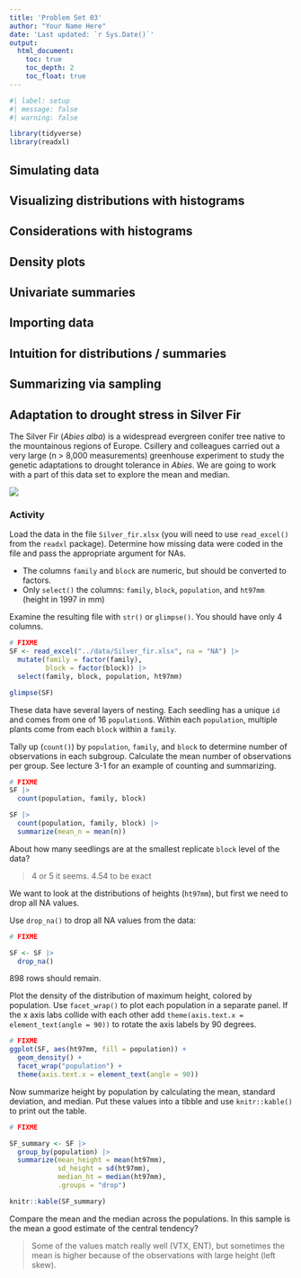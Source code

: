 ```yaml
---
title: 'Problem Set 03'
author: "Your Name Here"
date: 'Last updated: `r Sys.Date()`'
output:
  html_document:
    toc: true
    toc_depth: 2
    toc_float: true
---
```


```r
#| label: setup
#| message: false
#| warning: false

library(tidyverse)
library(readxl)
```


## Simulating data


## Visualizing distributions with histograms


## Considerations with histograms


## Density plots


## Univariate summaries


## Importing data


## Intuition for distributions / summaries


## Summarizing via sampling


## Adaptation to drought stress in Silver Fir

The Silver Fir (*Abies alba*) is a widespread evergreen conifer tree native to the mountainous regions of Europe. Csillery and colleagues carried out a very large (n > 8,000 measurements) greenhouse experiment to study the genetic adaptations to drought tolerance in *Abies*. We are going to work with a part of this data set to explore the mean and median.

![](https://www.cirrusimage.com/Trees/Fir/silver_fir_12.jpg){fig-align="center"}


### Activity

Load the data in the file `Silver_fir.xlsx` (you will need to use `read_excel()` from the `readxl` package). Determine how missing data were coded in the file and pass the appropriate argument for NAs. 

- The columns `family` and `block` are numeric, but should be converted to factors.
- Only `select()` the columns: `family`, `block`, `population`, and `ht97mm` (height in 1997 in mm)

Examine the resulting file with `str()` or `glimpse()`. You should have only 4 columns.

```r
# FIXME
SF <- read_excel("../data/Silver_fir.xlsx", na = "NA") |> 
  mutate(family = factor(family),
         block = factor(block)) |> 
  select(family, block, population, ht97mm)

glimpse(SF)
```

These data have several layers of nesting. Each seedling has a unique `id` and comes from one of 16 `population`s. Within each `population`, multiple plants come from each `block` within a `family`. 

Tally up (`count()`) by `population`, `family`, and `block` to determine number of observations in each subgroup. Calculate the mean number of observations per group. See lecture 3-1 for an example of counting and summarizing.

```r
# FIXME
SF |> 
  count(population, family, block)

SF |> 
  count(population, family, block) |> 
  summarize(mean_n = mean(n))
```

About how many seedlings are at the smallest replicate `block` level of the data?

> 4 or 5 it seems. 4.54 to be exact

We want to look at the distributions of heights (`ht97mm`), but first we need to drop all NA values.

Use `drop_na()` to drop all NA values from the data:

```r
# FIXME

SF <- SF |> 
  drop_na()
```

898 rows should remain. 

Plot the density of the distribution of maximum height, colored by population. Use `facet_wrap()` to plot each population in a separate panel. If the x axis labs collide with each other add `theme(axis.text.x = element_text(angle = 90))` to rotate the axis labels by 90 degrees.

```r
# FIXME
ggplot(SF, aes(ht97mm, fill = population)) +
  geom_density() +
  facet_wrap("population") +
  theme(axis.text.x = element_text(angle = 90))
```

Now summarize height by population by calculating the mean, standard deviation, and median. Put these values into a tibble and use `knitr::kable()` to print out the table.

```r
# FIXME

SF_summary <- SF |> 
  group_by(population) |> 
  summarize(mean_height = mean(ht97mm),
            sd_height = sd(ht97mm),
            median_ht = median(ht97mm),
            .groups = "drop")

knitr::kable(SF_summary)
```

Compare the mean and the median across the populations. In this sample is the mean a good estimate of the central tendency?

> Some of the values match really well (VTX, ENT), but sometimes the mean is higher because of the observations with large height (left skew).
